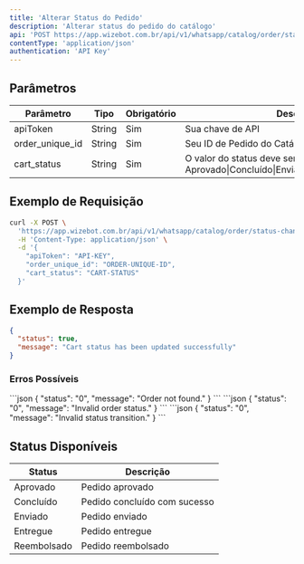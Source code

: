 ```yaml
---
title: 'Alterar Status do Pedido'
description: 'Alterar status do pedido do catálogo'
api: 'POST https://app.wizebot.com.br/api/v1/whatsapp/catalog/order/status-change'
contentType: 'application/json'
authentication: 'API Key'
---
```


## Parâmetros

| Parâmetro | Tipo | Obrigatório | Descrição |
|-----------|------|-------------|-----------|
| apiToken | String | Sim | Sua chave de API |
| order_unique_id | String | Sim | Seu ID de Pedido do Catálogo |
| cart_status | String | Sim | O valor do status deve ser Aprovado\|Concluído\|Enviado\|Entregue\|Reembolsado |

## Exemplo de Requisição

```bash
curl -X POST \
  'https://app.wizebot.com.br/api/v1/whatsapp/catalog/order/status-change' \
  -H 'Content-Type: application/json' \
  -d '{
    "apiToken": "API-KEY",
    "order_unique_id": "ORDER-UNIQUE-ID",
    "cart_status": "CART-STATUS"
  }'
```

## Exemplo de Resposta

```json
{
  "status": true,
  "message": "Cart status has been updated successfully"
}
```

### Erros Possíveis

<AccordionGroup>
  <Accordion title="Pedido não encontrado" icon="xmark">
    ```json
    {
      "status": "0",
      "message": "Order not found."
    }
    ```
  </Accordion>

  <Accordion title="Status inválido" icon="circle-exclamation">
    ```json
    {
      "status": "0",
      "message": "Invalid order status."
    }
    ```
  </Accordion>

  <Accordion title="Transição de status inválida" icon="arrows-rotate">
    ```json
    {
      "status": "0",
      "message": "Invalid status transition."
    }
    ```
  </Accordion>
</AccordionGroup>

## Status Disponíveis

| Status | Descrição |
|--------|-----------|
| Aprovado | Pedido aprovado |
| Concluído | Pedido concluído com sucesso |
| Enviado | Pedido enviado |
| Entregue | Pedido entregue |
| Reembolsado | Pedido reembolsado |
